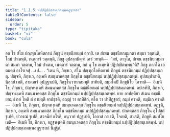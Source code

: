 ```yaml
---
title: "1.1.5 นปฺปฏิปฺปสฺสมฺเภตพฺพอฏฺฐารสก"
tableOfContents: false
sidebar:
  order: 5
type: "tipitaka"
basket: "vi"
book: "cula"
---
```



<DynamicBreadcrumb />

<Division number="8" book="cula">

<Paragraph number="45" book="cula">
อถ โข สํโฆ ปณฺฑุกโลหิตกานํ ภิกฺขูนํ ตชฺชนียกมฺมํ อกาสิ. เต สํเฆน ตชฺชนียกมฺมกตา สมฺมา วตฺตนฺติ, โลมํ ปาเตนฺติ, เนตฺถารํ วตฺตนฺติ, ภิกฺขู อุปสงฺกมิตฺวา เอวํ วทนฺติ—  “มยํ, อาวุโส, สํเฆน ตชฺชนียกมฺมกตา สมฺมา วตฺตาม, โลมํ ปาเตม, เนตฺถารํ วตฺตาม, กถํ นุ โข อเมฺหหิ ปฏิปชฺชิตพฺพนฺ”ติ? ภิกฺขู ภควโต เอตมตฺถํ อาโรเจสุํ …เป… . “เตน หิ, ภิกฺขเว, สํโฆ ปณฺฑุกโลหิตกานํ ภิกฺขูนํ ตชฺชนียกมฺมํ ปฏิปฺปสฺสมฺเภตุ.
</Paragraph>

<Paragraph number="46" book="cula">
ปญฺจหิ, ภิกฺขเว, องฺเคหิ สมนฺนาคตสฺส ภิกฺขุโน ตชฺชนียกมฺมํ นปฺปฏิปฺปสฺสมฺเภตพฺพํ. อุปสมฺปาเทติ, นิสฺสยํ เทติ, สามเณรํ อุปฏฺฐาเปติ, ภิกฺขุโนวาทกสมฺมุตึ สาทิยติ, สมฺมโตปิ ภิกฺขุนิโย โอวทติ—  อิเมหิ โข, ภิกฺขเว, ปญฺจหงฺเคหิ สมนฺนาคตสฺส ภิกฺขุโน ตชฺชนียกมฺมํ นปฺปฏิปฺปสฺสมฺเภตพฺพํ.
</Paragraph>

<Paragraph number="47" book="cula">
อปเรหิปิ, ภิกฺขเว, ปญฺจหงฺเคหิ สมนฺนาคตสฺส ภิกฺขุโน ตชฺชนียกมฺมํ นปฺปฏิปฺปสฺสมฺเภตพฺพํ. ยาย อาปตฺติยา สํเฆน ตชฺชนียกมฺมํ กตํ โหติ ตํ อาปตฺตึ อาปชฺชติ, อญฺญํ วา ตาทิสิกํ, ตโต วา ปาปิฏฺฐตรํ; กมฺมํ ครหติ, กมฺมิเก ครหติ—  อิเมหิ โข, ภิกฺขเว, ปญฺจหงฺเคหิ สมนฺนาคตสฺส ภิกฺขุโน ตชฺชนียกมฺมํ นปฺปฏิปฺปสฺสมฺเภตพฺพํ.
</Paragraph>

<Paragraph number="48" book="cula">
อฏฺฐหิ, ภิกฺขเว, องฺเคหิ สมนฺนาคตสฺส ภิกฺขุโน ตชฺชนียกมฺมํ นปฺปฏิปฺปสฺสมฺเภตพฺพํ. ปกตตฺตสฺส ภิกฺขุโน อุโปสถํ ฐเปติ, ปวารณํ ฐเปติ, สวจนียํ กโรติ, อนุวาทํ ปฏฺฐเปติ, โอกาสํ กาเรติ, โจเทติ, สาเรติ, ภิกฺขูหิ สมฺปโยเชติ—  อิเมหิ โข, ภิกฺขเว, อฏฺฐหงฺเคหิ สมนฺนาคตสฺส ภิกฺขุโน ตชฺชนียกมฺมํ นปฺปฏิปฺปสฺสมฺเภตพฺพํ.

</Paragraph>
</Division>

<Paragraph number="49" type="center" book="cula">
นปฺปฏิปฺปสฺสมฺเภตพฺพอฏฺฐารสกํ นิฏฺฐิตํ.
</Paragraph>